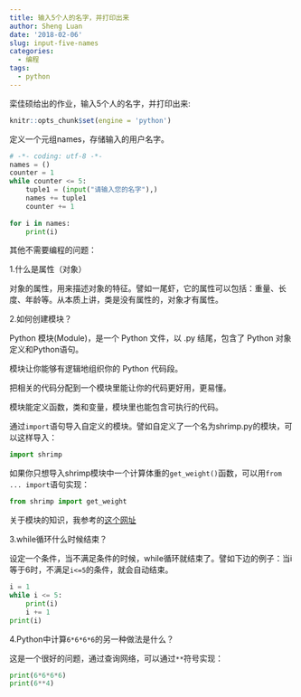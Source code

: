 ```yaml
---
title: 输入5个人的名字，并打印出来
author: Sheng Luan
date: '2018-02-06'
slug: input-five-names
categories:
  - 编程
tags:
  - python
---
```


栾佳硕给出的作业，输入5个人的名字，并打印出来:

```r
knitr::opts_chunk$set(engine = 'python')
```

定义一个元组names，存储输入的用户名字。
```python
# -*- coding: utf-8 -*-
names = ()
counter = 1
while counter <= 5:
    tuple1 = (input("请输入您的名字"),)
    names += tuple1
    counter += 1
    
for i in names:
    print(i)
```

其他不需要编程的问题：

1.什么是属性（对象）

对象的属性，用来描述对象的特征。譬如一尾虾，它的属性可以包括：重量、长度、年龄等。从本质上讲，类是没有属性的，对象才有属性。

2.如何创建模块？

Python 模块(Module)，是一个 Python 文件，以 .py 结尾，包含了 Python 对象定义和Python语句。

模块让你能够有逻辑地组织你的 Python 代码段。

把相关的代码分配到一个模块里能让你的代码更好用，更易懂。

模块能定义函数，类和变量，模块里也能包含可执行的代码。

通过`import`语句导入自定义的模块。譬如自定义了一个名为shrimp.py的模块，可以这样导入：

```python
import shrimp
```

如果你只想导入shrimp模块中一个计算体重的`get_weight()`函数，可以用`from ... import`语句实现：

```python
from shrimp import get_weight
```

关于模块的知识，我参考的[这个网址](http://www.runoob.com/python/python-modules.html)

3.while循环什么时候结束？

设定一个条件，当不满足条件的时候，while循环就结束了。譬如下边的例子：当i等于6时，不满足`i<=5`的条件，就会自动结束。

```python
i = 1
while i <= 5:
    print(i)
    i += 1
print(i)
```

4.Python中计算`6*6*6*6`的另一种做法是什么？

这是一个很好的问题，通过查询网络，可以通过`**`符号实现：

```python
print(6*6*6*6)
print(6**4)
```

